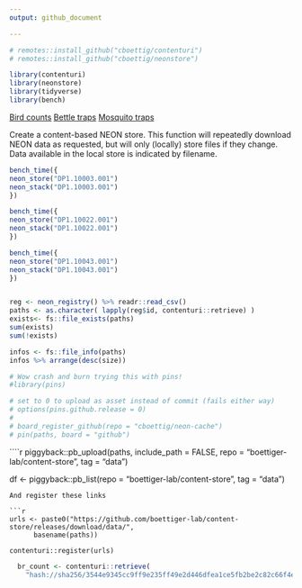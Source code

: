 ```yaml
---
output: github_document

---
```





```r
# remotes::install_github("cboettig/contenturi")
# remotes::install_github("cboettig/neonstore")

library(contenturi)
library(neonstore)
library(tidyverse)
library(bench)
```

[Bird counts](https://data.neonscience.org/data-products/DP1.10003.001)
[Bettle traps](https://data.neonscience.org/data-products/DP1.10022.001)
[Mosquito traps](https://data.neonscience.org/data-products/DP1.10043.001)



Create a content-based NEON store.  This function will repeatedly download NEON data as requested, but will only (locally) store files if they change.  Data available in the local
store is indicated by filename.  


```r
bench_time({
neon_store("DP1.10003.001")
neon_stack("DP1.10003.001")
})
```



```r
bench_time({
neon_store("DP1.10022.001")
neon_stack("DP1.10022.001")
})
```

```r
bench_time({
neon_store("DP1.10043.001")
neon_stack("DP1.10043.001")
})
```

```r
```

```r
reg <- neon_registry() %>% readr::read_csv()
paths <- as.character( lapply(reg$id, contenturi::retrieve) )
exists<- fs::file_exists(paths)
sum(exists)
sum(!exists)

infos <- fs::file_info(paths) 
infos %>% arrange(desc(size))
```

```r

# Wow crash and burn trying this with pins!
#library(pins)

# set to 0 to upload as asset instead of commit (fails either way)
# options(pins.github.release = 0)
#
# board_register_github(repo = "cboettig/neon-cache")
# pin(paths, board = "github")
```

````r
piggyback::pb_upload(paths, 
                     include_path = FALSE, 
                     repo = "boettiger-lab/content-store",
                     tag = "data")


df <- piggyback::pb_list(repo = "boettiger-lab/content-store",  tag = "data")
```
And register these links 

```r
urls <- paste0("https://github.com/boettiger-lab/content-store/releases/download/data/",
      basename(paths))

contenturi::register(urls)
```


```r
  br_count <- contenturi::retrieve(
    "hash://sha256/3544e9345cc9ff9e235ff49e2d446dfea1ce5fb2be2c82c66f4e58516bf8a3bd")
```


